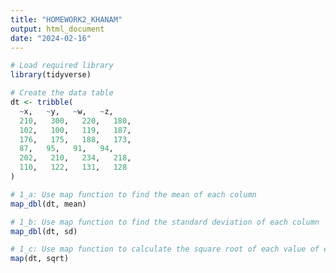 ```yaml
---
title: "HOMEWORK2_KHANAM"
output: html_document
date: "2024-02-16"
---
```


```r
# Load required library
library(tidyverse)

# Create the data table
dt <- tribble(
  ~x,   ~y,   ~w,   ~z,
  210,   300,   220,   180,
  102,   100,   119,   187,
  176,   175,   188,   173,
  87,   95,   91,   94,
  202,   210,   234,   218,
  110,   122,   131,   128
)

# 1_a: Use map function to find the mean of each column
map_dbl(dt, mean)
```

```r
# 1_b: Use map function to find the standard deviation of each column
map_dbl(dt, sd)

```
```r
# 1_c: Use map function to calculate the square root of each value of each column
map(dt, sqrt)
```




